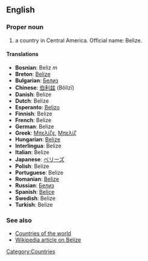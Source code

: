 ==English==

===Proper noun===

# a country in Central America. Official name: Belize.

====Translations====
*'''Bosnian''': Beliz ''m''
*'''Breton''': [[Belize]]
*'''Bulgarian''': [[Белиз]]
*'''Chinese''': [[伯利兹]] (Bǒlìzī)
*'''Danish''': Belize
*'''Dutch''': Belize
*'''Esperanto''': [[Belizo]]
*'''Finnish''': Belize
*'''French''': Belize
*'''German''': Belize
*'''Greek''': [[Μπελίζε]], [[Μπελίζ]]
*'''Hungarian''': [[Belize]]
*'''Interlingua''': Belize
*'''Italian''': Belize
*'''Japanese''': [[ベリーズ]]
*'''Polish''': Belize
*'''Portuguese''': Belize
*'''Romanian''': [[Belize]]
*'''Russian''': [[Белиз]]
*'''Spanish''': [[Belice]]
*'''Swedish''': Belize
*'''Turkish''': Belize

===See also===
*[[Countries of the world]]
*[[en:Belize|Wikipedia article on Belize]]
[[Category:Countries]]